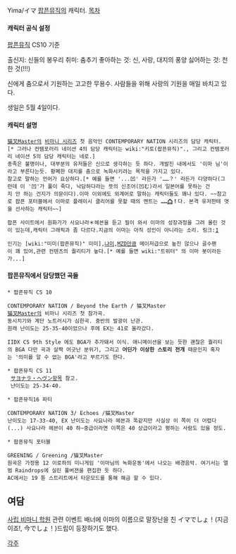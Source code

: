 Yima/イマ
[[팝픈뮤직]]의 캐릭터.
[[목차]]
==== 캐릭터 공식 설정 ====
[[팝픈뮤직]] CS10 기준

출신지: 신들의 봉우리
취미: 춤추기
좋아하는 것: 신, 사랑, 대지의 풍양
싫어하는 것: 천한 것(!!!)

신에게 춤으로서 기원하는 고고한 무용수.
사람들을 위해 사랑의 기원을 매일 바치고 있다.

생일은 5월 4일이다.

==== 캐릭터 설명 ====
 [[猫叉Master]]의 [[비마니 시리즈]] 첫 음악인 CONTEMPORARY NATION 시리즈의 담당 캐릭터.[* 그러나 컨템포러리 네이션 4의 담당 캐릭터는 wiki:"키토(팝픈뮤직)"., 그리고 컨템포러리 네이션 5의 담당 캐릭터는 네로.]
 종족은 불명이나, 대부분의 유저들은 신으로 생각하는 듯 하다. 개발진 내에서도 '이마 님'이라고 부른다는듯. 황폐한 대지를 춤으로 녹화시키려는 목적을 가지고 있다.
 참고로 말하는 언어가 요상하다.[* 예를 들면 '...凹' 라든가 '……？' 라든가 다양하다(그런데 이 '凹'가 풀이 죽다, 낙담하다라는 뜻의 신조어(凹む)라서 일본어를 못하는 건지 안 하는 건지가 의문이다).이마 이외에도 외계어로 말하는 캐릭터들도 꽤나 있다. ~~참고로 팝픈 포터블에서 이마로 플레이시 클리어를 못할 때의 멘트는 '''……[[凸]]！'''다. 본격 유저한테 엿을 선사하는 캐릭터~~]

 팝픈 사이트에서 원화가가 사요나라＊헤븐을 듣고 필이 와서 이마의 성장과정을 그려 올린 것이 있는데,캐릭터 그래픽과 좀 다르다.지금의 이마는 아직 성인이 아니라는 소리. 링크:[http://www.konami.jp/bemani/popn/gs/11/special_book09.html]

 인기는 [wiki:"미미(팝픈뮤직)" 미미],[[냐미]],[[MZD]]만큼 메이저급으로 높진 않으나 골수팬이 꽤 있어,관련 컨텐츠의 퀄리티가 높다.[* 예를 들면 wiki:"트위터" 의 이마 봇이라든가...]

==== 팝픈뮤직에서 담당했던 곡들 ====
 * 팝픈뮤직 CS 10
{{{#!html
<object width="480" height="385"><param name="movie" value="http://www.youtube.com/v/s5ppbD9smm0&hl=ko_KR&fs=1&"></param><param name="allowFullScreen" value="true"></param><param name="allowscriptaccess" value="always"></param><embed src="http://www.youtube.com/v/s5ppbD9smm0&hl=ko_KR&fs=1&" type="application/x-shockwave-flash" allowscriptaccess="always" allowfullscreen="true" width="480" height="385"></embed></object>
}}}

 CONTEMPORARY NATION / Beyond the Earth / 猫叉Master
 [[猫叉Master]]의 비마니 시리즈 첫 참가곡.
 동시치기와 계단 노트러시가 심한곡. 중반의 발광이 난관.
 원래 난이도는 25-35-40이었으나 후에 EX는 41로 올라갔다.

{{{#!html
<object width="480" height="385"><param name="movie" value="http://www.youtube.com/v/HyRjhTCo5mQ&hl=ko_KR&fs=1&"></param><param name="allowFullScreen" value="true"></param><param name="allowscriptaccess" value="always"></param><embed src="http://www.youtube.com/v/HyRjhTCo5mQ&hl=ko_KR&fs=1&" type="application/x-shockwave-flash" allowscriptaccess="always" allowfullscreen="true" width="480" height="385"></embed></object>
}}}
 IIDX CS 9th Style 에도 BGA가 추가돼서 이식. 애니메이션을 보는 듯한 괜찮은 퀄리티의 BGA 다만 곡과 살짝 어긋난 분위기, 그리고 '''어딘가 이상한 스토리 전개''' 때문인지 혹자는 '의미를 알 수 없는 BGA'라고 부르기도 한다.

 * 팝픈뮤직 CS 11
  [[サヨナラ・ヘヴン]]항목 참고.
  난이도는 25-34-40.

 * 팝픈뮤직16 파티
{{{#!html
<object width="480" height="385"><param name="movie" value="http://www.youtube.com/v/nN8om_1zfYY&amp;hl=ko_KR&amp;fs=1?rel=0"></param><param name="allowFullScreen" value="true"></param><param name="allowscriptaccess" value="always"></param><embed src="http://www.youtube.com/v/nN8om_1zfYY&amp;hl=ko_KR&amp;fs=1?rel=0" type="application/x-shockwave-flash" allowscriptaccess="always" allowfullscreen="true" width="480" height="385"></embed></object>
}}}
 CONTEMPORARY NATION 3/ Echoes /猫叉Master
 난이도는 17-33-40, EX 난이도는 사요나라 헤븐과 똑같지만 사실상 이 쪽이 더 어렵다(...) 사요나라 헤븐이 40 하~중급이라면 이쪽은 40 상급이라고 평하는 사람도 있을 정도.

 * 팝픈뮤직 포터블
{{{#!html
<object width="640" height="385"><param name="movie" value="http://www.youtube.com/v/omN3zK8qQ8w&hl=ko_KR&fs=1&"></param><param name="allowFullScreen" value="true"></param><param name="allowscriptaccess" value="always"></param><embed src="http://www.youtube.com/v/omN3zK8qQ8w&hl=ko_KR&fs=1&" type="application/x-shockwave-flash" allowscriptaccess="always" allowfullscreen="true" width="640" height="385"></embed></object>
}}}
 GREENING / Greening /猫叉Master
 원곡은 가정용 12 이로하의 미니게임 '이마님의 녹화운동'에서 나오는 배경음악. 여기서는 앨범 Raindrops에 실린 풀버젼을 편집한 듯 하다.
 AC에서는 19 튠 스트리트에서 타운모드를 통해 해금 할 수 있다.

== 여담 ==

{{{#!html
<img src="http://p.eagate.573.jp/game/bemani/academy/p/images/event/event_popn00.jpg">
}}}
[[사립 비마니 학원]] 관련 이벤트 배너에 이마의 이름으로 말장난을 친 イマでしょ！(지금이죠!, 今でしょ！)드립이 등장하기도 했다.

[[각주]]
